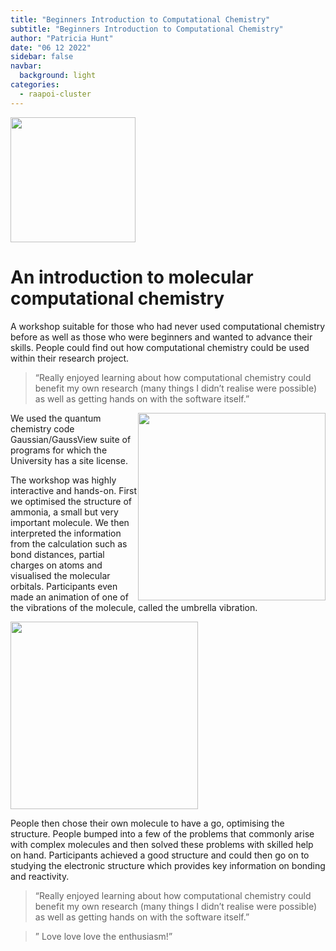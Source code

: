 ```yaml
---
title: "Beginners Introduction to Computational Chemistry"
subtitle: "Beginners Introduction to Computational Chemistry"
author: "Patricia Hunt"
date: "06 12 2022"
sidebar: false
navbar:
  background: light
categories: 
  - raapoi-cluster
---
```

<style>
.quarto-title-block .quarto-title-banner {
  background-image: url(images/small_logo.png);
  border-bottom: solid 10px #FFFFFF;
  margin-top: -40px;
  color: white;
}
</style>

![](thumbnail1.png){height=200 fig-align="center"}

<h1>An introduction to molecular computational chemistry</h1>

A workshop suitable for those who had never used computational chemistry before as well as those who were beginners and wanted to advance their skills. People could find out how computational chemistry could be used within their research project. 

>"Really enjoyed learning about how computational chemistry could benefit my own research (many things I didn't realise were possible) as well as getting hands on with the software itself."

<img style="float: right; height: 300px;" src="vlab_wiki_mos.png"> 

We used the quantum chemistry code Gaussian/GaussView suite of programs for which the University has a site license.

The workshop was highly interactive and hands-on. First we optimised the structure of ammonia, a small but very important molecule.  We then interpreted the information from the calculation such as bond distances, partial charges on atoms and visualised the molecular orbitals.  Participants even made an animation of one of the vibrations of the molecule, called the umbrella vibration.

![](ammonia_umbrella.gif){width=300 fig-align="center"} 

People then chose their own molecule to have a go, optimising the structure.  People bumped into a few of the problems that commonly arise with complex molecules and then solved these problems with skilled help on hand.  Participants achieved a good structure and could then go on to studying the electronic structure which provides key information on bonding and reactivity.

>"Really enjoyed learning about how computational chemistry could benefit my own research (many things I didn't realise were possible) as well as getting hands on with the software itself."

>" Love love love the enthusiasm!"




